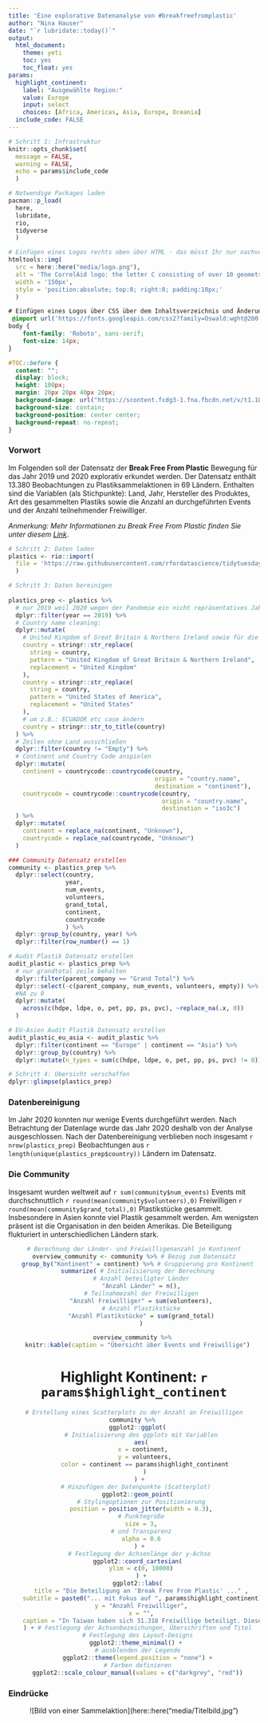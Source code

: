 ```yaml
---
title: 'Eine explorative Datenanalyse von #breakfreefromplastic'
author: "Nina Hauser"
date: "`r lubridate::today()`"
output:
  html_document:
    theme: yeti
    toc: yes
    toc_float: yes
params:
  highlight_continent: 
    label: "Ausgewählte Region:"
    value: Europe
    input: select
    choices: [Africa, Americas, Asia, Europe, Oceania]
  include_code: FALSE
---
```


```r
# Schritt 1: Infrastruktur
knitr::opts_chunk$set(
  message = FALSE, 
  warning = FALSE, 
  echo = params$include_code
  )

# Notwendige Packages laden
pacman::p_load(
  here,
  lubridate,
  rio,
  tidyverse
  )
```

```r
# Einfügen eines Logos rechts oben über HTML - das müsst Ihr nur nachvollziehen und gg. gegen Euer Logo austauschen
htmltools::img(
  src = here::here("media/logo.png"), 
  alt = 'The CorrelAid logo: the letter C consisting of over 10 geometric shapes in various shades of green and blue. Below the C, the caption says "CorrelAid" and on a new line "Good causes. Better Effects"', 
  width = '150px',
  style = 'position:absolute; top:0; right:0; padding:10px;'
  )
```
```css
# Einfügen eines Logos über CSS über dem Inhaltsverzeichnis und Änderung der Schriftart und -Größe - das müsst Ihr nur nachvollziehen und gg. gegen Euer Logo austauschen
 @import url('https://fonts.googleapis.com/css2?family=Oswald:wght@200;300;400;500;600;700&family=Roboto:ital,wght@0,100;0,300;0,400;0,500;0,700;0,900;1,100;1,300;1,400;1,500;1,700;1,900&display=swap');
body {
    font-family: 'Roboto', sans-serif;
    font-size: 14px;
}

#TOC::before {
  content: "";
  display: block;
  height: 100px;
  margin: 20px 20px 40px 20px;
  background-image: url("https://scontent.fcdg3-1.fna.fbcdn.net/v/t1.18169-9/20031676_520821741582625_1836577132858524693_n.jpg?_nc_cat=111&ccb=1-5&_nc_sid=09cbfe&_nc_ohc=fLcn5Y3YSR8AX-n5WNi&_nc_ht=scontent.fcdg3-1.fna&oh=183ff5078679b802f68e62b1fb4cf165&oe=61BDDC60");
  background-size: contain;
  background-position: center center;
  background-repeat: no-repeat;
}
```

\newpage

### Vorwort  
Im Folgenden soll der Datensatz der **Break Free From Plastic** Bewegung für das Jahr 2019 und 2020 explorativ erkundet werden. Der Datensatz enthält 13.380 Beobachtungen zu Plastiksammelaktionen in 69 Ländern. Enthalten sind die Variablen  (als Stichpunkte): Land, Jahr, Hersteller des Produktes, Art des gesammelten Plastiks sowie die Anzahl an durchgeführten Events und der Anzahl teilnehmender Freiwilliger.

*Anmerkung: Mehr Informationen zu Break Free From Plastic finden Sie unter diesem [Link](https://www.breakfreefromplastic.org/)*.
\newpage

```r
# Schritt 2: Daten laden
plastics <- rio::import(
  file = 'https://raw.githubusercontent.com/rfordatascience/tidytuesday/master/data/2021/2021-01-26/plastics.csv'
  )
```

```r
# Schritt 3: Daten bereinigen
 
plastics_prep <- plastics %>%
  # nur 2019 weil 2020 wegen der Pandemie ein nicht repräsentatives Jahr ist
  dplyr::filter(year == 2019) %>%
  # Country name cleaning:
  dplyr::mutate(
    # United Kingdom of Great Britain & Northern Ireland sowie für die USA
    country = stringr::str_replace(
      string = country,
      pattern = "United Kingdom of Great Britain & Northern Ireland",
      replacement = "United Kingdom"
    ),
    country = stringr::str_replace(
      string = country,
      pattern = "United States of America",
      replacement = "United States"
    ),
    # um z.B.: ECUADOR etc case ändern
    country = stringr::str_to_title(country)
  ) %>%
  # Zeilen ohne Land ausschließen
  dplyr::filter(country != "Empty") %>%
  # Continent und Country Code anspielen
  dplyr::mutate(
    continent = countrycode::countrycode(country,
                                         origin = "country.name",
                                         destination = "continent"),
    countrycode = countrycode::countrycode(country,
                                           origin = "country.name",
                                           destination = "iso3c")
  ) %>%
  dplyr::mutate(
    continent = replace_na(continent, "Unknown"),
    countrycode = replace_na(countrycode, "Unknown")
  )

### Community Datensatz erstellen
community <- plastics_prep %>%
  dplyr::select(country, 
                year, 
                num_events, 
                volunteers,
                grand_total, 
                continent, 
                countrycode
                ) %>%
  dplyr::group_by(country, year) %>%
  dplyr::filter(row_number() == 1)

# Audit Plastik Datensatz erstellen
audit_plastic <- plastics_prep %>%
  # nur grandtotal zeile behalten
  dplyr::filter(parent_company == "Grand Total") %>%
  dplyr::select(-c(parent_company, num_events, volunteers, empty)) %>%
  #NA zu 0
  dplyr::mutate(
    across(c(hdpe, ldpe, o, pet, pp, ps, pvc), ~replace_na(.x, 0))
  )

# EU-Asien Audit Plastik Datensatz erstellen
audit_plastic_eu_asia <- audit_plastic %>%
  dplyr::filter(continent == "Europe" | continent == "Asia") %>%
  dplyr::group_by(country) %>%
  dplyr::mutate(n_types = sum(c(hdpe, ldpe, o, pet, pp, ps, pvc) != 0))
```

```r
# Schritt 4: Übersicht verschaffen
dplyr::glimpse(plastics_prep)
```

### Datenbereinigung
Im Jahr 2020 konnten nur wenige Events durchgeführt werden. Nach Betrachtung der Datenlage wurde das Jahr 2020 deshalb von der Analyse ausgeschlossen. Nach der Datenbereinigung verblieben noch insgesamt `r nrow(plastics_prep)` Beobachtungen aus `r length(unique(plastics_prep$country))` Ländern im Datensatz.
\newpage

### Die Community
Insgesamt wurden weltweit auf `r sum(community$num_events)` Events mit durchschnuttlich `r round(mean(community$volunteers),0)` Freiwilligen `r round(mean(community$grand_total),0)` Plastikstücke gesammelt. Insbesondere in Asien konnte viel Plastik gesammelt werden. Am wenigsten präsent ist die Organisation in den beiden Amerikas. Die Beteiligung flukturiert in unterschiedlichen Ländern stark.

<center>
```r
# Berechnung der Länder- und Freiwilligenanzahl je Kontinent
overview_community <- community %>% # Bezug zum Datensatz
  group_by("Kontinent" = continent) %>% # Gruppierung pro Kontinent
  summarize( # Initialisierung der Berechnung
    # Anzahl beteiligter Länder
    "Anzahl Länder" = n(),
    # Teilnahmezahl der Freiwilligen
    "Anzahl Freiwilliger" = sum(volunteers),
    # Anzahl Plastikstücke
    "Anzahl Plastikstücke" = sum(grand_total)
    )

overview_community %>% 
  knitr::kable(caption = "Übersicht über Events und Freiwillige")
```

# Highlight Kontinent: `r params$highlight_continent`

```r
# Erstellung eines Scatterplots zu der Anzahl an Freiwilligen
community %>% 
  ggplot2::ggplot(
    # Initialisierung des ggplots mit Variablen
    aes(
      x = continent, 
      y = volunteers,
      color = continent == params$highlight_continent
      )
    ) + 
  # Hinzufügen der Datenpunkte (Scatterplot) 
  ggplot2::geom_point(
    # Stylingoptionen zur Positionierung
    position = position_jitter(width = 0.3),
    # Punktegröße
    size = 3,
    # und Transparenz
    alpha = 0.6
    ) + 
   # Festlegung der Achsenlänge der y-Achse
  ggplot2::coord_cartesian(
    ylim = c(0, 10000)
    ) +
  ggplot2::labs(
    title = "Die Beteiligung an 'Break Free From Plastic' ..." ,
    subtitle = paste0("... mit Fokus auf ", params$highlight_continent),
    y = "Anzahl Freiwilliger",
    x = "",
    caption = "In Taiwan haben sich 31.318 Freiwillige beteiligt. Diese Beoachtung \nwurde zur Lesbarkeit des Graphen ausgeklammert. \nDatenquelle: TidyTuesday und BFFP"
  ) + # Festlegung der Achsenbezeichungen, Überschriften und Titel
  # Festlegung des Layout-Designs
  ggplot2::theme_minimal() + 
  # ausblenden der Legende
  ggplot2::theme(legend.position = "none") +
  # Farben definieren
  ggplot2::scale_colour_manual(values = c("darkgrey", "red"))

```
</center>

\newpage

### Eindrücke
<center>
![Bild von einer Sammelaktion](here::here("media/Titelbild.jpg")
</center>